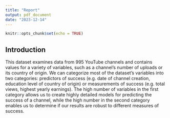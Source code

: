 ```yaml
---
title: "Report"
output: pdf_document
date: "2023-12-14"
---
```


```r
knitr::opts_chunk$set(echo = TRUE)
```

## Introduction

This dataset examines data from 995 YouTube channels and contains values for a variety of variables, such as a channel's number of uploads or its country of origin. We can categorize most of the dataset's variables into two categories: predictors of success (e.g. date of channel creation, education level of country of origin) or measurements of success (e.g. total views, highest yearly earnings). The high number of variables in the first category allows us to create highly detailed models for predicting the success of a channel, while the high number in the second category enables us to determine if our results are robust to different measures of success.


```r

```


